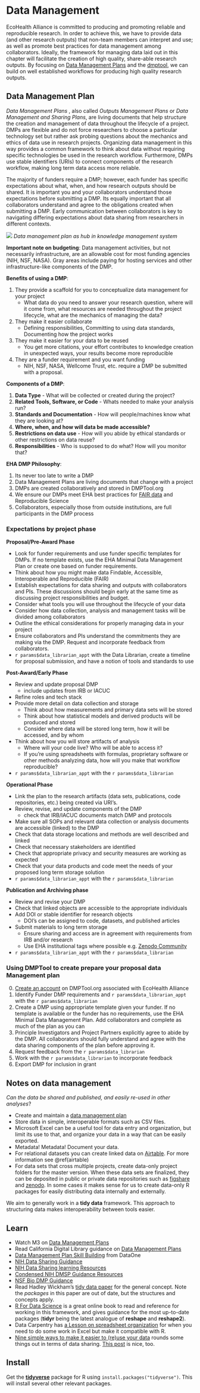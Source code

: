 # Data Management

EcoHealth Alliance is committed to producing and promoting reliable and
reproducible research. In order to achieve this, we have to provide data
(and other research outputs) that non-team members can interpret and use; as well
as promote best practices for data management among collaborators. Ideally, the 
framework for managing data laid out in this chapter will facilitate the creation
of high quality, share-able research outputs. By focusing on [Data Management 
Plans](https://datamanagement.hms.harvard.edu/plan-design/data-management-plans) and the [dmptool](https://dmptool.org/plans), we can build on well 
established workflows for producing high quality research outputs.  


## Data Management Plan

*Data Management Plans* , also called *Outputs Management Plans* or *Data Management and Sharing Plans*, are living documents that help structure the creation and management of data throughout the lifecycle of a project. DMPs are flexible and do not force researchers to choose a particular technology set but rather ask probing questions about the mechanics and ethics of data use in research projects. Organizing data management in this way provides a common framework to think about data without requiring specific technologies be used in the research workflow. Furthermore, DMPs use stable identifiers (URIs) to connect  components of the research workflow, making long term data access more reliable.

The majority of funders require a DMP; however, each funder has specific expectations
about what, when, and how research outputs should be shared. It is important you 
and your collaborators understand those expectations before submitting a DMP. Its
equally important that all collaborators understand and agree to the obligations
created when submitting a DMP. Early communication between collaborators 
is key to navigating differing expectations about data sharing from researchers
in different contexts. 

![](assets/data_mgmg_plan.png)
*Data management plan as hub in knowledge management system*

**Important note on budgeting**:
Data management activities, but not necessarily infrastructure, are an allowable cost for most funding agencies (NIH, NSF, NASA). Gray areas include paying for hosting services and other infrastructure-like components of the DMP. 

**Benefits of using a DMP**:

1. They provide a scaffold for you to conceptualize data management for your project
    - What data do you need to answer your research question, where will it come from, what resources are needed throughout the project lifecycle, what are the mechanics of managing the data?
2. They make it easier collaborate
    - Defining responsibilities, Committing to using data standards, Documenting how the project works  
3. They make it easier for your data to be reused
    - You get more citations, your effort contributes to knowledge creation in unexpected ways, your results become more reproducible    
4. They are a funder requirement and you want funding
    - NIH, NSF, NASA, Wellcome Trust, etc. require a DMP be submitted with a proposal.   

**Components of a DMP**:

1. **Data Type** - What will be collected or created during the project?  
2. **Related Tools, Software, or Code** - Whats needed to make your analysis run?  
3. **Standards and Documentation** - How will people/machines know what they are looking at?  
4. **Where, when, and how will data be made accessible?**    
5. **Restrictions on data use** - How will you abide by ethical standards or other restrictions on data reuse?  
6. **Responsibilities** - Who is supposed to do what? How will you monitor that?  

**EHA DMP Philosophy**:

1. Its never too late to write a DMP  
2. Data Management Plans are living documents that change with a project  
3. DMPs are created collaboratively and stored in DMPTool.org  
4. We ensure our DMPs meet EHA best practices for [FAIR data](https://www.go-fair.org/fair-principles/) and Reproducible Science  
5. Collaborators, especially those from outside institutions, are full participants in the DMP process 


### Expectations by project phase

**Proposal/Pre-Award Phase**

- Look for funder requirements and use funder specific templates for DMPs. If no template exists, use the EHA Minimal Data Management Plan or create one based on funder requirements.
- Think about how you might make data Findable, Accessible, Interoperable and Reproducible (FAIR)
- Establish expectations for data sharing and outputs with collaborators and PIs. These discussions should begin early at the same time as discussing project responsibilities and budget.
- Consider what tools you will use throughout the lifecycle of your data 
- Consider how data collection, analysis and management tasks will be divided among collaborators 
- Outline the ethical considerations for properly managing data in your project
- Ensure collaborators and PIs understand the commitments they are making via the DMP. Request and incorporate feedback from collaborators.
- `r params$data_librarian_appt` with the Data Librarian, create a timeline for proposal submission, and have a notion of tools and standards to use


**Post-Award/Early Phase**

- Review and update proposal DMP 
    - include updates from IRB or IACUC 
- Refine roles and tech stack
- Provide more detail on data collection and storage
    - Think about how measurements and primary data sets will be stored
    - Think about how statistical models and derived products will be produced and stored
    - Consider where data will be stored long term, how it will be accessed, and by whom
- Think about how you will store artifacts of analysis
    - Where will your code live? Who will be able to access it?  
    - If you're using spreadsheets with formulas, proprietary software or other methods analyzing data, how will you make that workflow reproducible?
- `r params$data_librarian_appt` with the `r params$data_librarian`

**Operational Phase**

- Link the plan to the research artifacts (data sets, publications, code repositories, etc.) being created via URI's.  
- Review, revise, and update components of the DMP
    - check that IRB/IACUC documents match DMP and protocols
- Make sure all SOPs and relevant data collection or analysis documents are accessible (linked) to the DMP 
- Check that data storage locations and methods are well described and linked 
- Check that necessary stakeholders are identified 
- Check that appropriate privacy and security measures are working as expected 
- Check that your data products and code meet the needs of your proposed long term storage solution
- `r params$data_librarian_appt` with the `r params$data_librarian`

**Publication and Archiving phase**

- Review and revise your DMP
- Check that linked objects are accessible to the appropriate individuals
- Add DOI or stable identifier for research objects 
    - DOI's can be assigned to code, datasets, and published articles
- Submit materials to long term storage
    - Ensure sharing and access are in agreement with requirements from IRB and/or research 
    - Use EHA institutional tags where possible e.g. [Zenodo Community](https://zenodo.org/communities/ecohealthalliance/?page=1&size=20)
- `r params$data_librarian_appt` with the `r params$data_librarian`

### Using DMPTool to create prepare your proposal data Management plan

0. [Create an account](https://dmptool.org/quick_start_guide) on DMPTool.org associated with EcoHealth Alliance
1. Identify Funder DMP requirements and `r params$data_librarian_appt` with the `r params$data_librarian`
2. Create a DMP using appropriate template given your funder. If no template is available or the funder has no requirements, use the EHA Minimal Data Management Plan. Add collaborators and complete as much of the plan as you can 
3. Principle Investigators and Project Partners explicitly agree to abide by the DMP. All collaborators should fully understand and agree with the data sharing components of the plan before approving it. 
3. Request feedback from the `r params$data_librarian`
4. Work with the `r params$data_librarian` to incorporate feedback 
5. Export DMP for inclusion in grant

## Notes on data management
*Can the data be shared and published, and easily re-used in other analyses*?

-   Create and maintain a [data management plan](https://dmptool.org/plans)
-   Store data in simple, interoperable formats such as CSV files.
-   Microsoft Excel can be a useful tool for data entry and organization, but
    limit its use to that, and organize your data in a way that can be easily
    exported.
-   Metadata! Metadata! Document your data.
-   For relational datasets you can create linked data on [Airtable](https://airtable.com/). For more information see \@ref(airtable)
-   For data sets that cross multiple projects, create data-only project folders
    for the master version. When these data sets are finalized, they can be
    deposited in public or private data repositories such as
    [figshare](https://figshare.com/) and [zenodo](https://zenodo.org/). In some
    cases it makes sense for us to create data-only R packages for easily
    distributing data internally and externally.

We aim to generally work in a **tidy data** framework. This approach to
structuring data makes interoperability between tools easier.



## Learn
-   Watch M3 on [Data Management Plans](https://airtable.com/appwlxIzmQx5njRtQ/tbledVCO9MRKkK9MW/viwfFq11zdwCbBT83/recNVSuG2ApgfYkbl?blocks=hide)
-   Read California Digital Library guidance on [Data Management Plans](https://dmptool.org/general_guidance)
-   [Data Management Plan Skill Building](https://dataoneorg.github.io/Education/bp_step/plan/) from DataOne
-   [NIH Data Sharing Guidance](https://sharing.nih.gov/data-management-and-sharing-policy)
  - [NIH Data Sharing learning Resources](https://sharing.nih.gov/about/learning)
  - [Condensed NIH DMSP Guidance Resources](https://osf.io/uadxr/)
-   [NSF Bio DMP Guidance](https://www.nsf.gov/bio/biodmp.jsp)
-   Read Hadley Wickham's [tidy data
    paper](http://vita.had.co.nz/papers/tidy-data.pdf) for the general concept.
    Note the *packages* in this paper are out of date, but the structures and
    concepts apply.
-   [R For Data Science](http://r4ds.had.co.nz/tidy-data.html) is a great online
    book to read and reference for working in this framework, and gives guidance
    for the most up-to-date packages (**tidyr** being the latest analogue of
    **reshape** and **reshape2**).
-   Data Carpentry has [a Lesson on spreadsheet
    organization](http://www.datacarpentry.org/spreadsheet-ecology-lesson/) for
    when you need to do some work in Excel but make it compatible with R.
-   [Nine simple ways to make it easier to (re)use your
    data](http://ojs.library.queensu.ca/index.php/IEE/article/view/4608/4898)
    rounds some things out in terms of data sharing. [This
    post](https://dynamicecology.wordpress.com/2016/08/22/ten-commandments-for-good-data-management/)
    is nice, too.

## Install

Get the
[**tidyverse**](https://cran.r-project.org/web/packages/tidyverse/index.html)
package for R using `install.packages("tidyverse")`. This will install several
other relevant packages.
